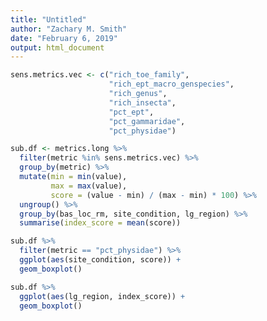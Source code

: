 ```yaml
---
title: "Untitled"
author: "Zachary M. Smith"
date: "February 6, 2019"
output: html_document
---
```


```r
sens.metrics.vec <- c("rich_toe_family",
                      "rich_ept_macro_genspecies",
                      "rich_genus", 
                      "rich_insecta",
                      "pct_ept",
                      "pct_gammaridae",
                      "pct_physidae")
```

```r
sub.df <- metrics.long %>% 
  filter(metric %in% sens.metrics.vec) %>% 
  group_by(metric) %>% 
  mutate(min = min(value),
         max = max(value),
         score = (value - min) / (max - min) * 100) %>% 
  ungroup() %>% 
  group_by(bas_loc_rm, site_condition, lg_region) %>% 
  summarise(index_score = mean(score))

```

```r
sub.df %>% 
  filter(metric == "pct_physidae") %>% 
  ggplot(aes(site_condition, score)) +
  geom_boxplot()
```

```r
sub.df %>% 
  ggplot(aes(lg_region, index_score)) +
  geom_boxplot()
```